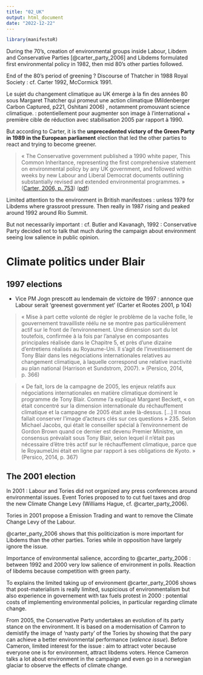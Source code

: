 ```yaml
---
title: "02_UK"
output: html_document
date: "2022-12-22"
---
```


```r
library(manifestoR)
```

During the 70's, creation of environmental groups inside Labour, Libdem and Conservative Parties [@carter_party_2006] and Libdems formulated first environmental policy in 1982, then mid 80's other parties followed.

End of the 80's period of greening ? Discourse of Thatcher in 1988 Royal Society : cf. Carter 1992, McCormick 1991. 

Le sujet du changement climatique au UK émerge à la fin des années 80 sous Margaret Thatcher qui promeut une action climatique (Mildenberger Carbon Captured, p221, Oshitani 2006) , notamment promouvant science climatique.  : potentiellement pour augmenter son image à l'international + première cible de réduction avec stabilisation 2005 par rapport à 1990. 

But according to Carter, it is the **unprecedented victory of the Green Party in 1989 in the European parliament** election that led the other parties to react and trying to become greener. <!-- Hence, impact of party competition variable, challenger rise !-->

> « The Conservative government published a 1990 white paper, This Common Inheritance, representing the first comprehensive statement on environmental policy by any UK government, and followed within weeks by new Labour and Liberal Democrat documents outlining substantially revised and extended environmental programmes. » ([Carter, 2006, p. 753](zotero://select/library/items/JWM23LXK)) ([pdf](zotero://open-pdf/library/items/2X6U82WK?page=7))

Limited attention to the environment in British manifestoes : unless 1979 for Libdems where grassroot pressure. Then really in 1987 rising and peaked around 1992 around Rio Summit. 

But not necessarily important : cf. Butler and Kavanagh, 1992 : Conservative Party decided not to talk that much during the campaign about environment seeing low salience in public opinion.


# Climate politics under Blair

## 1997 elections

- Vice PM Jogn prescott au lendemain de victoire de 1997 : annonce que Labour serait 'greenest government yet' (Carter et Rootes 2001, p 104)


> « Mise à part cette volonté de régler le problème de la vache folle, le gouvernement travailliste réélu ne se montre pas particulièrement actif sur le front de l’environnement. Une dimension sort du lot toutefois, confirmée à la fois par l’analyse en composantes principales réalisée dans le Chapitre 5, et près d’une dizaine d’entretiens réalisés au Royaume-Uni. Il s’agit de l’investissement de Tony Blair dans les négociations internationales relatives au changement climatique, à laquelle correspond une relative inactivité au plan national (Harrison et Sundstrom, 2007). » (Persico, 2014, p. 366)

> « De fait, lors de la campagne de 2005, les enjeux relatifs aux négociations internationales en matière climatique dominent le programme de Tony Blair. Comme l’a expliqué Margaret Beckett, « on était concentré sur la dimension internationale du réchauffement climatique et la campagne de 2005 était axée là-dessus. [...] Il nous fallait conserver l’image d’acteurs clés sur ces questions » 235. Selon Michael Jacobs, qui était le conseiller spécial à l’environnement de Gordon Brown quand ce dernier est devenu Premier Ministre, un consensus prévalait sous Tony Blair, selon lequel il n’était pas nécessaire d’être très actif sur le réchauffement climatique, parce que le RoyaumeUni était en ligne par rapport à ses obligations de Kyoto. » (Persico, 2014, p. 367)


## The 2001 election

In 2001 : Labour and Tories did not organized any press conferences around environmental issues. Event Tories proposed to  to cut fuel taxes and drop the new Climate Change Levy (Williams Hague, cf. @carter_party_2006). 

Tories in 2001 propose a Emission Trading and want to remove the Climate Change Levy of the Labour. 

@carter_party_2006 shows that this politicization is more important for Libdems than the other parties. Tories while in opposition have largely ignore the issue. 

Importance of environmental salience, according to @carter_party_2006 : between 1992 and 2000 very low salience of environment in polls. Reaction of libdems because competition with green party. 

To explains the limited taking up of environment @carter_party_2006 shows that post-materialism is really limited, suspicious of environmentalism but also experience in governement with tax fuels protest in 2000 : potential costs of implementing environmental policies, in particular regarding climate change.

From 2005, the Conservative Party undertakes an evolution of its party stance on the environment. It is based on a modernisation of Camron to demistify the image of 'nasty party' of the Tories by showing that the pary can achieve a better environmental performance (*valence issue*). Before Cameron, limited interest for the issue : aim to attract voter because everyone one is for environment, attract libdems voters. Hence Cameron talks a lot about environment in the campaign and even go in a norwegian glaciar to observe the effects of climate change. 


